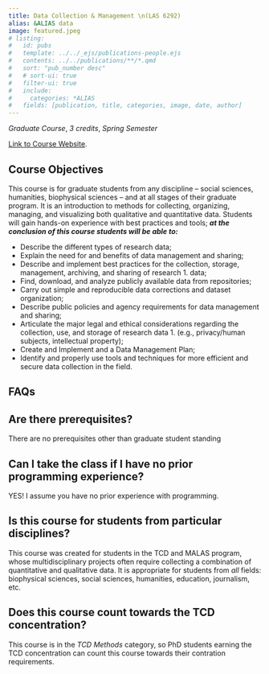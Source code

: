 ```yaml
---
title: Data Collection & Management \n(LAS 6292)
alias: &ALIAS data
image: featured.jpeg
# listing:
#   id: pubs
#   template: ../../_ejs/publications-people.ejs
#   contents: ../../publications/**/*.qmd
#   sort: "pub_number desc"
#   # sort-ui: true
#   filter-ui: true
#   include:
#     categories: *ALIAS
#   fields: [publication, title, categories, image, date, author]
---
```


_Graduate Course_, _3 credits_, _Spring Semester_  


<a class="btn btn-primary" href="https://las6292.netlify.app/" role="button">Link to Course Website</a>. 

## Course Objectives  

This course is for graduate students from any discipline – social sciences, humanities, biophysical sciences – and at all stages of their graduate program. It is an introduction to methods for collecting, organizing, managing, and visualizing both qualitative and quantitative data. Students will gain hands-on experience with best practices and tools; **_at the conclusion of this course students will be able to:_**

- Describe the different types of research data;
- Explain the need for and benefits of data management and sharing;
- Describe and implement best practices for the collection, storage, management, archiving, and sharing of research 1. data;
- Find, download, and analyze publicly available data from repositories;
- Carry out simple and reproducible data corrections and dataset organization;
- Describe public policies and agency requirements for data management and sharing;
- Articulate the major legal and ethical considerations regarding the collection, use, and storage of research data 1. (e.g., privacy/human subjects, intellectual property);
- Create and Implement and a Data Management Plan;  
- Identify and properly use tools and techniques for more efficient and secure data collection in the field.  

<!--- ## Course format

I believe there is no better way to learn than by doing, which is why this course is taught (mostly) using active learning approaches. Students are expected to complete each week’s assigned reading or watch brief video lectures prior class. The in-class session will typically include an opportunity for students to ask questions about the pre-class materials and for the instructor to briefly summarize material or demonstrate challenging concepts. Occasionally there will be a class discussion about the assigned reading. However, most of each class session will be spent working individually or in small groups on exercises that reinforce that week’s concepts and techniques. Throughout the session I will be circulating between groups to assist with the assignment, work though mistakes, and discuss how the techniques can be applied to each student’s research.

All students will clean and organize real data sets — ideally their own — and prepare a data collection and management plan for their research projects. --->


<!-- ## Topics Covered

{{< list_children >}}

## Meet your instructor

{{< mention "admin" >}} -->


## FAQs

::: {.callout-note collapse="true"}
## Are there prerequisites?
There are no prerequisites other than graduate student standing
:::

::: {.callout-note collapse="true"}
## Can I take the class if I have no prior programming experience?
YES! I assume you have no prior experience with programming.
:::

::: {.callout-note collapse="true"}
## Is this course for students from particular disciplines?
This course was created for students in the TCD and MALAS program, whose multidisciplinary projects often require collecting a combination of quantitative and qualitative data. It is appropriate for students from *all* fields: biophysical sciences, social sciences, humanities, education, journalism, etc. 
:::

::: {.callout-note collapse="true"}
## Does this course count towards the TCD concentration?
This course is in the _TCD Methods_ category, so PhD students earning the TCD concentration can count this course towards their contration requirements.
:::




